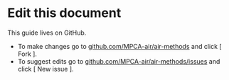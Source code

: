 # Edit this document {-}
This guide lives on GitHub.  

- To make changes go to [github.com/MPCA-air/air-methods](https://github.com/MPCA-air/air-methods) and click [ Fork ].  
-  To suggest edits go to [github.com/MPCA-air/air-methods/issues](https://github.com/MPCA-air/air-methods/issues) and click [ New issue ].
